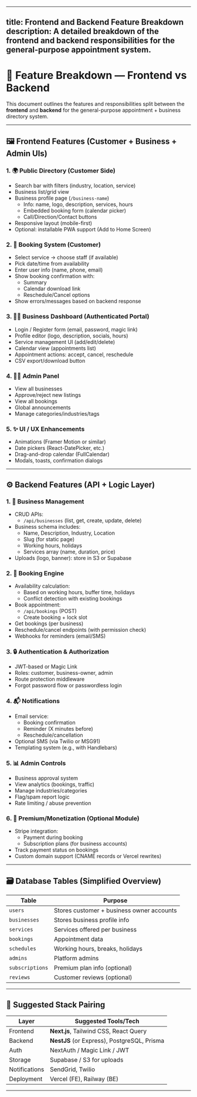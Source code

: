 
---
title: Frontend and Backend Feature Breakdown
description: A detailed breakdown of the frontend and backend responsibilities for the general-purpose appointment system.
---

# 🧩 Feature Breakdown — Frontend vs Backend

This document outlines the features and responsibilities split between the **frontend** and **backend** for the general-purpose appointment + business directory system.

---

## 🖼 Frontend Features (Customer + Business + Admin UIs)

### 1. 🌍 Public Directory (Customer Side)
- Search bar with filters (industry, location, service)
- Business list/grid view
- Business profile page (`/business-name`)
  - Info: name, logo, description, services, hours
  - Embedded booking form (calendar picker)
  - Call/Direction/Contact buttons
- Responsive layout (mobile-first)
- Optional: installable PWA support (Add to Home Screen)

### 2. 📅 Booking System (Customer)
- Select service → choose staff (if available)
- Pick date/time from availability
- Enter user info (name, phone, email)
- Show booking confirmation with:
  - Summary
  - Calendar download link
  - Reschedule/Cancel options
- Show errors/messages based on backend response

### 3. 🧑‍💼 Business Dashboard (Authenticated Portal)
- Login / Register form (email, password, magic link)
- Profile editor (logo, description, socials, hours)
- Service management UI (add/edit/delete)
- Calendar view (appointments list)
- Appointment actions: accept, cancel, reschedule
- CSV export/download button

### 4. 🧑‍⚖️ Admin Panel
- View all businesses
- Approve/reject new listings
- View all bookings
- Global announcements
- Manage categories/industries/tags

### 5. ✨ UI / UX Enhancements
- Animations (Framer Motion or similar)
- Date pickers (React-DatePicker, etc.)
- Drag-and-drop calendar (FullCalendar)
- Modals, toasts, confirmation dialogs

---

## ⚙️ Backend Features (API + Logic Layer)

### 1. 📁 Business Management
- CRUD APIs:
  - `/api/businesses` (list, get, create, update, delete)
- Business schema includes:
  - Name, Description, Industry, Location
  - Slug (for static page)
  - Working hours, holidays
  - Services array (name, duration, price)
- Uploads (logo, banner): store in S3 or Supabase

### 2. 🧾 Booking Engine
- Availability calculation:
  - Based on working hours, buffer time, holidays
  - Conflict detection with existing bookings
- Book appointment:
  - `/api/bookings` (POST)
  - Create booking + lock slot
- Get bookings (per business)
- Reschedule/cancel endpoints (with permission check)
- Webhooks for reminders (email/SMS)

### 3. 🔒 Authentication & Authorization
- JWT-based or Magic Link
- Roles: customer, business-owner, admin
- Route protection middleware
- Forgot password flow or passwordless login

### 4. 📬 Notifications
- Email service:
  - Booking confirmation
  - Reminder (X minutes before)
  - Reschedule/cancellation
- Optional SMS (via Twilio or MSG91)
- Templating system (e.g., with Handlebars)

### 5. 📊 Admin Controls
- Business approval system
- View analytics (bookings, traffic)
- Manage industries/categories
- Flag/spam report logic
- Rate limiting / abuse prevention

### 6. 💸 Premium/Monetization (Optional Module)
- Stripe integration:
  - Payment during booking
  - Subscription plans (for business accounts)
- Track payment status on bookings
- Custom domain support (CNAME records or Vercel rewrites)

---

## 🗃️ Database Tables (Simplified Overview)

| Table            | Purpose                                      |
|------------------|----------------------------------------------|
| `users`          | Stores customer + business owner accounts    |
| `businesses`     | Stores business profile info                 |
| `services`       | Services offered per business                |
| `bookings`       | Appointment data                             |
| `schedules`      | Working hours, breaks, holidays              |
| `admins`         | Platform admins                              |
| `subscriptions`  | Premium plan info (optional)                 |
| `reviews`        | Customer reviews (optional)                  |

---

## 🧠 Suggested Stack Pairing

| Layer      | Suggested Tools/Tech       |
|------------|-----------------------------|
| Frontend   | **Next.js**, Tailwind CSS, React Query |
| Backend    | **NestJS** (or Express), PostgreSQL, Prisma |
| Auth       | NextAuth / Magic Link / JWT |
| Storage    | Supabase / S3 for uploads   |
| Notifications | SendGrid, Twilio         |
| Deployment | Vercel (FE), Railway (BE)   |

---
